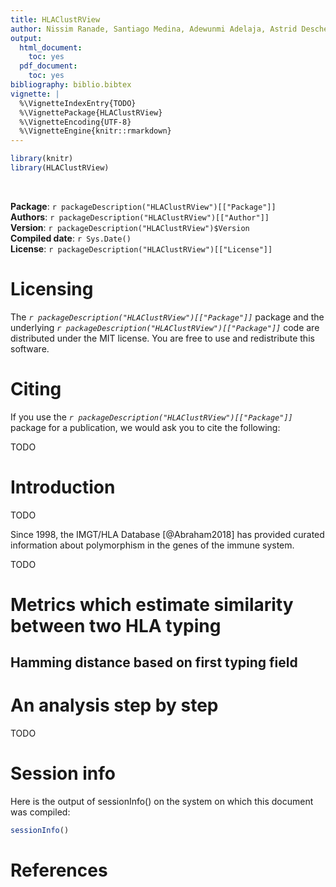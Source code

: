 ```yaml
---
title: HLAClustRView
author: Nissim Ranade, Santiago Medina, Adewunmi Adelaja, Astrid Deschenes and Pascal Belleau
output:
  html_document:
    toc: yes
  pdf_document:
    toc: yes
bibliography: biblio.bibtex
vignette: |
  %\VignetteIndexEntry{TODO}     
  %\VignettePackage{HLAClustRView}
  %\VignetteEncoding{UTF-8}
  %\VignetteEngine{knitr::rmarkdown} 
---
```


```r
library(knitr)
library(HLAClustRView)
```

<br />

**Package**: `r packageDescription("HLAClustRView")[["Package"]]` <br />
**Authors**: `r packageDescription("HLAClustRView")[["Author"]]` <br />
**Version**: `r packageDescription("HLAClustRView")$Version` <br />
**Compiled date**: `r Sys.Date()` <br />
**License**: `r packageDescription("HLAClustRView")[["License"]]` <br />


# Licensing  #

The *`r packageDescription("HLAClustRView")[["Package"]]`* package and the 
underlying *`r packageDescription("HLAClustRView")[["Package"]]`* code 
are distributed under the MIT license. You are free to use and 
redistribute this software.

# Citing #

If you use the *`r packageDescription("HLAClustRView")[["Package"]]`* package 
for a publication, we would ask you to cite the following:

TODO

# Introduction #

TODO

Since 1998, the IMGT/HLA Database [@Abraham2018] has provided curated information about polymorphism in the genes of the immune system.

TODO

# Metrics which estimate similarity between two HLA typing #

## Hamming distance based on first typing field ##


# An analysis step by step #

TODO

# Session info

Here is the output of sessionInfo() on the system on which this document 
was compiled:

```r
sessionInfo()
```


# References


